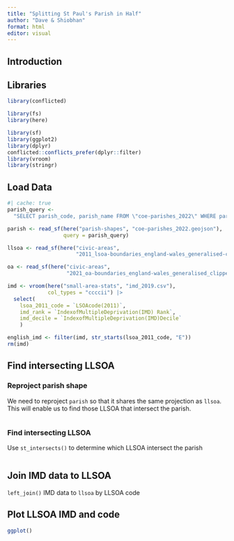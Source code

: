 ```yaml
---
title: "Splitting St Paul's Parish in Half"
author: "Dave & Shiobhan"
format: html
editor: visual
---
```


## Introduction

## Libraries

```r
library(conflicted)

library(fs)
library(here)

library(sf)
library(ggplot2)
library(dplyr)
conflicted::conflicts_prefer(dplyr::filter)
library(vroom)
library(stringr)
```

## Load Data

```r
#| cache: true
parish_query <-
  "SELECT parish_code, parish_name FROM \"coe-parishes_2022\" WHERE parish_code = 550049"

parish <- read_sf(here("parish-shapes", "coe-parishes_2022.geojson"),
                  query = parish_query)

llsoa <- read_sf(here("civic-areas",
                      "2011_lsoa-boundaries_england-wales_generalised-clipped"))

oa <- read_sf(here("civic-areas",
                   "2021_oa-boundaries_england-wales_generalised_clipped"))

imd <- vroom(here("small-area-stats", "imd_2019.csv"),
             col_types = "ccccii") |> 
  select(
    lsoa_2011_code = `LSOAcode(2011)`,
    imd_rank = `IndexofMultipleDeprivation(IMD) Rank`,
    imd_decile = `IndexofMultipleDeprivation(IMD)Decile` 
    )

english_imd <- filter(imd, str_starts(lsoa_2011_code, "E"))
rm(imd)
```

## Find intersecting LLSOA

### Reproject parish shape

We need to reproject `parish` so that it shares the same projection as `llsoa`. This will enable us to find those LLSOA that intersect the parish.

```r

```

### Find intersecting LLSOA

Use `st_intersects()` to determine which LLSOA intersect the parish

```r

```

## Join IMD data to LLSOA

`left_join()` IMD data to `llsoa` by LLSOA code

## Plot LLSOA IMD and code

```r
ggplot()
```
